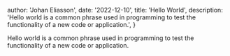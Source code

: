 

  author: 'Johan Eliasson',
  date: '2022-12-10',
  title: 'Hello World',
  description:
    'Hello world is a common phrase used in programming to test the functionality of a new code or application.',
}


Hello world is a common phrase used in programming to test the functionality of a new code or application.

<Image src={engineer} alt="" />
